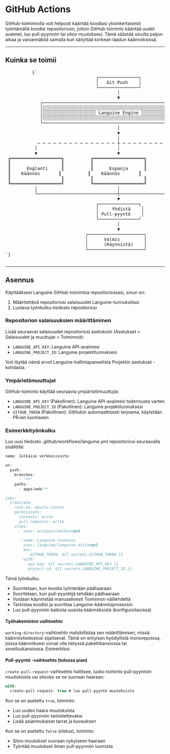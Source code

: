 # GitHub Actions

GitHub-toiminnolla voit helposti kääntää koodiasi yksinkertaisesti työntämällä koodisi repositorioon, jolloin GitHub-toiminto kääntää uudet avaimet, luo pull-pyynnön tai sitoo muutoksesi.
Tämä säästää sinulta paljon aikaa ja vaivannäköä samalla kun säilyttää korkean laadun käännöksissä.

---

## Kuinka se toimii



<div className="flex flex-col items-center justify-center p-4 mb-8 h-[400px] sm:h-[500px] md:h-[650px]">
        <pre
          className="p-4 text-sm leading-5 scale-[0.5] sm:scale-[0.65] md:scale-90 transform-gpu"
          style={{
            fontFamily: "monospace",
            whiteSpace: "pre",
            textAlign: "left",
          }}
        >
          {`
                                  ┌───────────────┐
                                  │   Git Push    │
                                  └───────────────┘
                                          │
                                          ▼
             ┌─────────────────────────────────────────────────────────┐
             │░░░░░░░░░░░░░░░░░░░░░░░░░░░░░░░░░░░░░░░░░░░░░░░░░░░░░░░░░│
             │░░░░░░░░░░░░░░░░░░░░ Languine Engine ░░░░░░░░░░░░░░░░░░░░│
             │░░░░░░░░░░░░░░░░░░░░░░░░░░░░░░░░░░░░░░░░░░░░░░░░░░░░░░░░░│
             └─────────────────────────────────────────────────────────┘
                                          │
                                          ▼
                                          │
            ─ ─ ─ ─ ─ ─ ─ ─ ─ ─ ─ ─ ─ ─ ─ ┼ ─ ─ ─ ─ ─ ─ ─ ─ ─ ─ ─ ─ ─ ─ ─
           │                              │                              │
           ▼                              ▼                              ▼
 ╔═══════════════════╗          ╔═══════════════════╗          ╔═══════════════════╗
 ║                   ║          ║                   ║          ║                   ║
 ║      Englanti     ║          ║      Espanja      ║          ║      Japani      ║
 ║    Käännös       ║          ║    Käännös       ║          ║     Käännös      ║
 ║                   ║          ║                   ║          ║                   ║
 ╚═══════════════════╝          ╚═══════════════════╝          ╚═══════════════════╝
           │                              │                              │
           └──────────────────────────────┼──────────────────────────────┘
                                          ▼
                                  ┌───────────────┐
                                  │     Yhdistä    │
                                  │ Pull-pyyntö    │
                                  └───────────────┘
                                          │
                                          ▼
                              ┌─────────────────────┐
                              │      Valmis         │
                              │      (Käynnistä)    │
                              └─────────────────────┘
`}
        </pre>
      </div>

---

## Asennus

Käyttääksesi Languine GitHub-toimintoa repositoriossasi, sinun on:

1. Määritettävä repositoriosi salaisuudet Languine-tunnuksillasi
2. Luotava työnkulku-tiedosto repositoriosi

### Repositorion salaisuuksien määrittäminen

Lisää seuraavat salaisuudet repositoriosi asetuksiin (Asetukset > Salaisuudet ja muuttujat > Toiminnot):

- `LANGUINE_API_KEY`: Languine API-avaimesi
- `LANGUINE_PROJECT_ID`: Languine projektitunnuksesi

Voit löytää nämä arvot Languine-hallintapaneelista Projektin asetukset -kohdasta.



### Ympäristömuuttujat

GitHub-toiminto käyttää seuraavia ympäristömuuttujia:
- `LANGUINE_API_KEY` (Pakollinen): Languine API-avaimesi todennusta varten
- `LANGUINE_PROJECT_ID` (Pakollinen): Languine projektitunnuksesi 
- `GITHUB_TOKEN` (Pakollinen): GitHubin automaattisesti tarjoama, käytetään PR:ien luomiseen

### Esimerkkityönkulku

Luo uusi tiedosto .github/workflows/languine.yml repositoriosi seuraavalla sisällöllä:

```ts title=".github/workflows/release.yml"
name: Julkaise verkkosivusto

on:
  push:
    branches:
      - '**'
    paths:
      - apps/web/**

jobs:
  translate:
    runs-on: ubuntu-latest
    permissions:
      contents: write
      pull-requests: write
    steps:
      - uses: actions/checkout@v4
      
      - name: Languine-toiminto
        uses: languine/languine-action@v1
        env:
           GITHUB_TOKEN: ${{ secrets.GITHUB_TOKEN }}
        with:
          api-key: ${{ secrets.LANGUINE_API_KEY }}
          project-id: ${{ secrets.LANGUINE_PROJECT_ID }}
```
 
 Tämä työnkulku:
- Suoritetaan, kun koodia työntetään päähaaraan
- Suoritetaan, kun pull-pyyntöjä tehdään päähaaraan
- Voidaan käynnistää manuaalisesti Toiminnot-välilehdeltä
- Tarkistaa koodisi ja suorittaa Languine-käännösprosessin
- Luo pull-pyynnön kaikista uusista käännöksistä (konfiguroitavissa)

#### Työhakemiston vaihtoehto

`working-directory`-vaihtoehto mahdollistaa sen määrittämisen, missä käännöstiedostosi sijaitsevat. Tämä on erityisen hyödyllistä monorepoissa, joissa käännöksesi voivat olla tietyssä pakettikansiossa tai sovelluskansiossa. Esimerkiksi:

#### Pull-pyyntö -vaihtoehto (tulossa pian)

`create-pull-request`-vaihtoehto hallitsee, luoko toiminto pull-pyynnön muutoksista vai sitooko se ne suoraan haaraan:

```typescript title=".github/workflows/languine.yml"
with:
  create-pull-request: true # luo pull-pyyntö muutoksista
```

Kun se on asetettu `true`, toiminto:
- Luo uuden haara muutoksista
- Luo pull-pyynnön tarkistettavaksi
- Lisää asianmukaiset tarrat ja kuvauksen

Kun se on asetettu `false` (oletus), toiminto:
- Sitoo muutokset suoraan nykyiseen haaraan
- Työntää muutokset ilman pull-pyynnön luomista